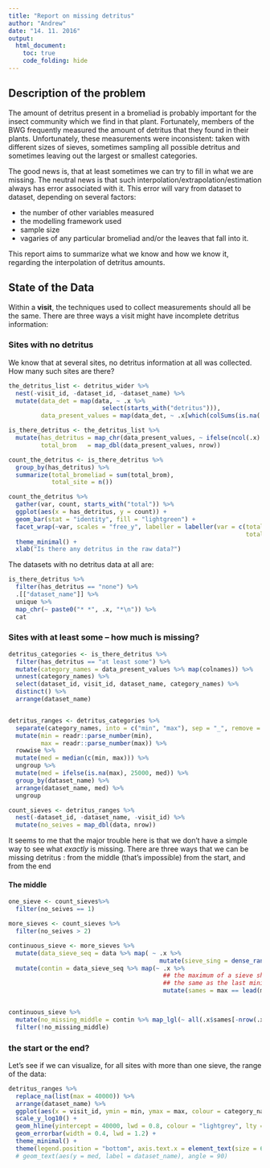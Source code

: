 ```yaml
---
title: "Report on missing detritus"
author: "Andrew"
date: "14. 11. 2016"
output: 
  html_document:
    toc: true
    code_folding: hide
---
```


## Description of the problem

The amount of detritus present in a bromeliad is probably important for the insect community which we find in that plant. Fortunately, members of the BWG frequently measured the amount of detritus that they found in their plants. Unfortunately, these measurements were inconsistent: taken with different sizes of sieves, sometimes sampling all possible detritus and sometimes leaving out the largest or smallest categories. 

The good news is, that at least sometimes we can try to fill in what we are missing. The neutral news is that such interpolation/extrapolation/estimation always has error associated with it. This error will vary from dataset to dataset, depending on several factors:

* the number of other variables measured
* the modelling framework used
* sample size
* vagaries of any particular bromeliad and/or the leaves that fall into it.

This report aims to summarize what we know and how we know it, regarding the interpolation of detritus amounts. 

## State of the Data

Within a **visit**, the techniques used to collect measurements should all be the same. There are three ways a visit might have incomplete detritus information: 

### Sites with no detritus

We know that at several sites, no detritus information at all was collected. How many such sites are there?

```r

the_detritus_list <- detritus_wider %>% 
  nest(-visit_id, -dataset_id, -dataset_name) %>% 
  mutate(data_det = map(data, ~ .x %>% 
                          select(starts_with("detritus"))),
         data_present_values = map(data_det, ~ .x[which(colSums(is.na(.x)) < nrow(.x))]))

is_there_detritus <- the_detritus_list %>% 
  mutate(has_detritus = map_chr(data_present_values, ~ ifelse(ncol(.x) > 0, "at least some", "none")),
         total_brom   = map_dbl(data_present_values, nrow)) 

count_the_detritus <- is_there_detritus %>% 
  group_by(has_detritus) %>% 
  summarize(total_bromeliad = sum(total_brom),
            total_site = n())

count_the_detritus %>% 
  gather(var, count, starts_with("total")) %>% 
  ggplot(aes(x = has_detritus, y = count)) +
  geom_bar(stat = "identity", fill = "lightgreen") + 
  facet_wrap(~var, scales = "free_y", labeller = labeller(var = c(total_bromeliad = "Number of bromeliads",
                                                                  total_site     = "Number of sites"))) + 
  theme_minimal() +
  xlab("Is there any detritus in the raw data?")
```

The datasets with no detritus data at all are:

```r
is_there_detritus %>% 
  filter(has_detritus == "none") %>% 
  .[["dataset_name"]] %>% 
  unique %>%
  map_chr(~ paste0("* *", .x, "*\n")) %>% 
  cat
```

### Sites with at least some -- how much is missing?

```r
detritus_categories <- is_there_detritus %>% 
  filter(has_detritus == "at least some") %>% 
  mutate(category_names = data_present_values %>% map(colnames)) %>% 
  unnest(category_names) %>% 
  select(dataset_id, visit_id, dataset_name, category_names) %>% 
  distinct() %>% 
  arrange(dataset_name)


detritus_ranges <- detritus_categories %>% 
  separate(category_names, into = c("min", "max"), sep = "_", remove = FALSE) %>%
  mutate(min = readr::parse_number(min),
         max = readr::parse_number(max)) %>% 
  rowwise %>% 
  mutate(med = median(c(min, max))) %>% 
  ungroup %>% 
  mutate(med = ifelse(is.na(max), 25000, med)) %>% 
  group_by(dataset_name) %>% 
  arrange(dataset_name, med) %>% 
  ungroup
```


```r

count_sieves <- detritus_ranges %>% 
  nest(-dataset_id, -dataset_name, -visit_id) %>% 
  mutate(no_seives = map_dbl(data, nrow)) 


```

It seems to me that the major trouble here is that we don't have a simple way to see what _exactly_ is missing. There are three ways that we can be missing detritus : from the middle (that's impossible) from the start, and from the end

#### The middle
```r
one_sieve <- count_sieves%>% 
  filter(no_seives == 1)

more_sieves <- count_sieves %>% 
  filter(no_seives > 2)

continuous_sieve <- more_sieves %>% 
  mutate(data_sieve_seq = data %>% map( ~ .x %>% 
                                          mutate(sieve_sing = dense_rank(med)))) %>% 
  mutate(contin = data_sieve_seq %>% map(~ .x %>% 
                                           ## the maximum of a sieve should be
                                           ## the same as the last minimum
                                           mutate(sames = max == lead(min))))


continuous_sieve %>% 
  mutate(no_missing_middle = contin %>% map_lgl(~ all(.x$sames[-nrow(.x)]))) %>% 
  filter(!no_missing_middle)

```

### the start or the end?


Let's see if we can visualize, for all sites with more than one sieve, the range of the data:

```r
detritus_ranges %>% 
  replace_na(list(max = 40000)) %>%
  arrange(dataset_name) %>% 
  ggplot(aes(x = visit_id, ymin = min, ymax = max, colour = category_names)) +
  scale_y_log10() +
  geom_hline(yintercept = 40000, lwd = 0.8, colour = "lightgrey", lty = 2) +
  geom_errorbar(width = 0.4, lwd = 1.2) +
  theme_minimal() +
  theme(legend.position = "bottom", axis.text.x = element_text(size = 6))
  # geom_text(aes(y = med, label = dataset_name), angle = 90)
```


